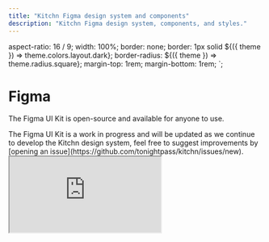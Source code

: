 ```yaml
---
title: "Kitchn Figma design system and components"
description: "Kitchn Figma design system, components, and styles."
---
```



  aspect-ratio: 16 / 9;
  width: 100%;
  border: none;
  border: 1px solid ${({ theme }) => theme.colors.layout.dark};
  border-radius: ${({ theme }) => theme.radius.square};
  margin-top: 1rem;
  margin-bottom: 1rem;
`;

# Figma

The Figma UI Kit is open-source and available for anyone to use.

<Callout>
  The Figma UI Kit is a work in progress and will be updated as we continue to
  develop the Kitchn design system, feel free to suggest improvements by [opening
  an issue](https://github.com/tonightpass/kitchn/issues/new).
</Callout>

<Iframe
  src="https://embed.figma.com/file/1393011417870200862/hf_embed?community_viewer=true&embed_host=tonightpass&hub_file_id=1393011417870200862&kind=&viewer=1"
/>

## Grab a copy

https://www.figma.com/community/file/1393011417870200862/kitchn

